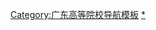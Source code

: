{{Navbox
| name  = 汕头高等院校
| title = 汕头高等院校
| style = text-align: center;
| state = autocollapse
| listclass = hlist
| bodyclass = hlist
| above= 
* [[中国大陆高等学校列表]]
* [[广东省高等学校列表]]（[[Template:广东高等院校|模板]]）
* [[广东省教育厅]]

|group1 = [[本科高校]]
|list1 = {{Navbox subgroup
|group1 = [[广东省]]属
|list1 = 
* [[汕头大学]]

 | group2 = [[中外合作办学]]
| list2 = 
* [[广东以色列理工学院]]
}}
 
|group2 = [[专科学校|专科高校]]
|list2 = {{Navbox subgroup

|group1 = [[汕头市]]属
|list1 = 
* [[广东汕头幼儿师范高等专科学校]]
* [[汕头职业技术学院]]
* [[汕头健康护理职业学院]]（筹）

}}
 
|group3 = [[成人高校]]
|list3 = 
* [[汕头开放大学]]

 
}}<noinclude>
[[Category:广东高等院校导航模板]]
[[Category:广州市高等院校|*]]
</noinclude>